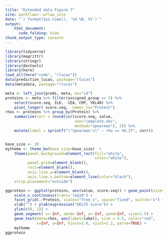 ```yaml
---
title: "Extended data Figure 7"
site: workflowr::wflow_site
date: "`r format(Sys.time(), '%d %B, %Y')`"
output: 
    html_document:
      code_folding: hide
chunk_output_type: console
---
```


    
```r
library(tidyverse)
library(magrittr)
library(stringr)
library(devtools)
library(here)
load_all(here("code", "rlucas"))
data(prediction_lucas, package="rlucas")
data(metadata, package="rlucas")
```

```r
meta <- left_join(preds, meta, on="id")
proteins <- meta %>% filter(assigned_group == 2) %>%
    select(score.seq, IL6,  CEA, CRP, YKL40) %>%
    pivot_longer(-score.seq,  names_to="Protein")
rhos <- proteins %>% group_by(Protein) %>%
    summarize(corr = round(cor(score.seq, value,
                               use="complete.obs",
                               method="spearman"), 2)) %>%
    mutate(label = sprintf("\"Spearman's\" ~ rho == %0.2f", corr))


base_size <- 20
mytheme <- theme_bw(base_size=base_size)  +
    theme(panel.background=element_rect(fill="white",
                                        color="white"),
          panel.grid=element_blank(),
          rect=element_blank(),
          axis.line.y=element_blank(),
          axis.line.x.bottom=element_line(color="black"),
    strip.placement="outside")

ggprotein <- ggplot(proteins, aes(value, score.seq)) + geom_point(size=1) +
    scale_x_continuous(trans='log10') +
    facet_grid(.~Protein, scales="free_x", space="fixed", switch="x") +
    xlab("") + ylab(expression("DELFI score")) + 
    ylim(c(0, 1)) +
    geom_segment( x=-Inf, xend=-Inf, y=-Inf, yend=Inf, size=1.5) +
    geom_text(data=rhos, aes(label=label), size = 4.5, color="red",
              x=Inf, y=Inf, hjust=1.0, vjust=1.2, parse=TRUE) +
    mytheme
ggprotein
```
